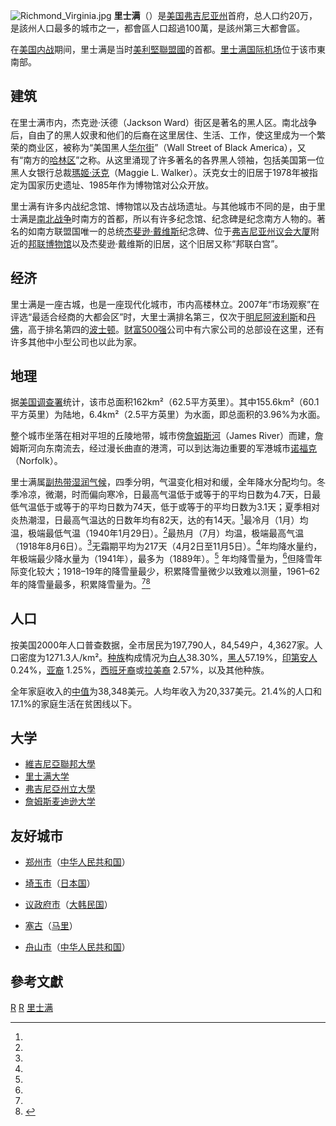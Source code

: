 {{noteTA
|G1=USState
|T=zh-tw:里奇蒙 (弗吉尼亞州);zh-hk:列治文 (維珍尼亞州)
}}
{{Infobox City 
|official_name = Richmond
| settlement_type                 = [[美国各州首府列表|州首府]]及[[獨立市_(美国)|獨立市]]
|nickname = River City, Cap City, RVA, The 804
|name=里士满
|motto = Sic dic Itur Ad Astra
(Thus do we reach the stars)
| image_skyline            = Collage of Landmarks in Richmond, Virginia v 1.jpg
| imagesize               = 300px
| image_caption            = 
| image_flag               = 
| image_seal               =Seal of Richmond, Virginia.png
|image_map = VAMap-doton-Richmond.PNG
|map_caption = 維珍尼亞州內位置圖
|subdivision_type  = 國家
|subdivision_type1 = [[美國行政區劃|州]]
|subdivision_type2 = 縣
|subdivision_name  = [[美利堅合眾國|美利堅合眾國]]
|subdivision_name1 = [[弗吉尼亚州|弗吉尼亚州]]
|subdivision_name2 = [[獨立市_(美国)|獨立市]]
|leader_title = [[市長|市長]]
|leader_name = Levar Stoney（民主黨）
 | total_type               = 市
 | area_magnitude           = 1 E8
 | area_total_sq_mi         = 62.5
 | area_land_sq_mi          = 60.1
 | area_water_sq_mi         = 2.5
 | elevation_m              = 45.7
 | elevation_ft             = 166.45
 | population_total         = 227,032 
 | population_as_of         = 2018
 | population_density_sq_mi = 3,777.57
 | population_metro         = 1,263,617
 | population_demonym       = Richmonder
 | postal_code_type         = 邮编
 | postal_code              = 23173, 23218–23242, 23249–23250, 23255, 23260–23261, 23269, 23273–23274, 23276, 23278–23279, 23282, 23284–23286, 23288–23295, 23297–23298
 | area_code                =804
 | area_code_type           = 区号
 | website                  = [http://www.ci.richmond.va.us/ www.ci.richmond.va.us]
| timezone                 = [[北美东部时间|EST]]
 |utc_offset = −5
 | timezone_DST             = EDT
 |utc_offset_DST = −4
 | blank_name               = [[Federal_Information_Processing_Standard|FIPS编码]]
 | blank_info               = 51-76000<ref name="GR2">{{cite web|url=http://factfinder2.census.gov |publisher=[[United_States_Census_Bureau|United States Census Bureau]] |accessdate=January 31, 2008 |title=American FactFinder |deadurl=yes |archiveurl=https://web.archive.org/web/20130911234518/http://factfinder2.census.gov/ |archivedate=September 11, 2013 |df= }}</ref>
 | blank1_name              = [[Geographic_Names_Information_System|GNIS]] ID
 | blank1_info              = 1499957<ref name="GR3">{{cite web|url=http://geonames.usgs.gov|accessdate=January 31, 2008|title=US Board on Geographic Names|publisher=[[United_States_Geological_Survey|United States Geological Survey]]|date=October 25, 2007|archive-date=2012-02-04|archive-url=https://web.archive.org/web/20120204035720/http://geonames.usgs.gov/|dead-url=no}}</ref>
 }}
{{各地中文名
 | 名詞 = 里士满<!-- 相關名詞，填一個即可，將隨條目語言變種進行字詞轉換 -->
 | 圖像 = <!-- 圖檔名稱（省略File:字頭） -->
 | 說明 = <!-- 圖檔說明，將隨條目語言變種進行字詞轉換 -->
 | 大陸 = 里士满
 | 臺灣 = 里奇蒙<!-- 若不填寫香港一項，則標籤顯示為港臺 -->
 | 香港 = 列治文<!-- 若不填寫澳門一項，則標籤顯示為港澳 -->
 | 澳門 = 
 | 新加坡= <!-- 若不填寫大馬一項，則標籤顯示為新馬 -->
 | 大馬 = 
 | 何地 = 美国<!-- 其他地區 -->
 | 其他 = <!-- 其他用語，將隨條目語言變種進行字詞轉換 -->
 | 何地2 = 旧译<!-- 其他地區2 -->
 | 其他2 = <!-- 其他用語2，將隨條目語言變種進行字詞轉換 -->
 | navbar= <!-- 填任意字符以顯示navbar -->
}}
[[File:Richmond_Virginia.jpg|thumb]]
'''里士满'''（{{lang-en|Richmond}}）是[[美国|美国]][[弗吉尼亚州|弗吉尼亚州]]首府，总人口约20万，是該州人口最多的城市之一，都會區人口超過100萬，是該州第三大都會區。

在[[美国内战|美国内战]]期间，里士满是当时[[美利堅聯盟國|美利堅聯盟國]]的首都。[[里士满国际机场|里士满国际机场]]位于该市東南部。

== 建筑 ==
在里士满市内，杰克逊·沃德（Jackson Ward）街区是著名的黑人区。南北战争后，自由了的黑人奴隶和他们的后裔在这里居住、生活、工作，使这里成为一个繁荣的商业区，被称为“美国黑人[[华尔街|华尔街]]”（Wall Street of Black America），又有“南方的[[哈林区|哈林区]]”之称。从这里涌现了许多著名的各界黑人领袖，包括美国第一位黑人女银行总裁[[瑪姬·沃克|瑪姬·沃克]]（Maggie L. Walker）。沃克女士的旧居于1978年被指定为国家历史遗址、1985年作为博物馆对公众开放。

里士满有许多内战纪念馆、博物馆以及古战场遗址。与其他城市不同的是，由于里士满是[[南北战争|南北战争]]时南方的首都，所以有许多纪念馆、纪念碑是纪念南方人物的。著名的如南方联盟国唯一的总统[[杰斐逊·戴维斯|杰斐逊·戴维斯]]纪念碑、位于[[弗吉尼亚州议会大厦|弗吉尼亚州议会大厦]]附近的[[邦联博物馆|邦联博物馆]]以及杰斐逊·戴维斯的旧居，这个旧居又称“邦联白宫”。

==经济==
里士满是一座古城，也是一座现代化城市，市内高楼林立。2007年“市场观察”在评选“最适合经商的大都会区”时，大里士满排名第三，仅次于[[明尼阿波利斯|明尼阿波利斯]]和[[丹佛|丹佛]]，高于排名第四的[[波士顿|波士顿]]。[[财富500强|财富500强]]公司中有六家公司的总部设在这里，还有许多其他中小型公司也以此为家。

== 地理 ==
据[[美国调查署|美国调查署]]统计，该市总面积162km²（62.5平方英里）。其中155.6km²（60.1平方英里）为陆地，6.4km²（2.5平方英里）为水面，即总面积的3.96%为水面。

整个城市坐落在相对平坦的丘陵地带，城市傍[[詹姆斯河|詹姆斯河]]（James River）而建，詹姆斯河向东南流去，经过漫长曲直的港湾，可以到达海边重要的军港城市[[諾福克_(維吉尼亞州)|诺福克]]（Norfolk）。

里士满属[[副热带湿润气候|副热带湿润气候]]，四季分明，气温变化相对和缓，全年降水分配均匀。冬季冷凉，微潮，时而偏向寒冷，日最高气温低于或等于{{convert|0|C}}的平均日数为4.7天，日最低气温低于或等于{{convert|0|C}}的平均日数为74天，低于或等于{{convert|-10|C}}的平均日数为3.1天；夏季相对炎热潮湿，日最高气温达{{convert|30|C}}的日数年均有82天，达{{convert|35|C}}的有14天。<ref name = "NWS Wakefield, VA"/>最冷月（1月）均温{{convert|38.3|F|1|disp=flip}}，极端最低气温{{convert|−12|F|0|disp=flip}}（1940年1月29日）。<ref name = "NWS Wakefield, VA"/>最热月（7月）均温{{convert|79.4|F|1|disp=flip}}，极端最高气温{{convert|107|F|0|disp=flip}}（1918年8月6日）。<ref name = "NWS Wakefield, VA"/>无霜期平均为217天（4月2日至11月5日）。<ref name = "NWS Wakefield, VA"/>年均降水量约{{convert|45.5|in|sigfig=3|disp=flip}}，年极端最少降水量为{{convert|22.91|in|disp=flip}}（1941年），最多为{{convert|72.02|in|disp=flip}}（1889年）。<ref name = "NWS Wakefield, VA"/> 年均降雪量为{{convert|8.8|in|cm|disp=flip}}，<ref name = "NWS Wakefield, VA"/>但降雪年际变化较大；1918–19年的降雪量最少，积累降雪量微少以致难以测量，1961–62年的降雪量最多，积累降雪量为{{convert|38.9|in|cm|disp=flip}}。<ref name = "NWS Wakefield, VA"/><ref name="Snow PDF">{{cite web |title=Top 10 LIST Richmond, VA SNOW Data |url=https://www.weather.gov/media/akq/climateRECORDS/RIC_SNOW.pdf |publisher=National Oceanic and Atmospheric Administration |accessdate=2022-01-24}}</ref>

{{Weather box|width=auto |location = 维吉尼亚州[[里士满国际机场|里士满国际机场]]（1991–2020年正常值，1887年至今极端数据）
|metric first = Y
|single line = Y
|collapsed = Y
| Jan high F = 47.8
| Feb high F = 51.6
| Mar high F = 59.6
| Apr high F = 70.4
| May high F = 77.8
| Jun high F = 85.6
| Jul high F = 89.5
| Aug high F = 87.5
| Sep high F = 81.2
| Oct high F = 70.9
| Nov high F = 60.4
| Dec high F = 51.5
|year high F = 69.5
| Jan low F = 28.8
| Feb low F = 30.4
| Mar low F = 37.2
| Apr low F = 46.4
| May low F = 55.7
| Jun low F = 64.5
| Jul low F = 69.2
| Aug low F = 67.6
| Sep low F = 61.1
| Oct low F = 49.0
| Nov low F = 38.8
| Dec low F = 32.1
|year low F = 48.4
<!--
“1. Location »”里选本站
“2. Product »”里选“Monthly summarized data”
“3. Options »”第一选项“Year range：”里填1991-2020，再选“Max temp”或者“Min temp”的默认后，再将结果贴入表格
-->
| Jan avg record high F = 70.1
| Feb avg record high F = 72.6
| Mar avg record high F = 80.5
| Apr avg record high F = 87.7
| May avg record high F = 91.5
| Jun avg record high F = 96.6
| Jul avg record high F = 98.6
| Aug avg record high F = 96.7
| Sep avg record high F = 92.9
| Oct avg record high F = 86.4
| Nov avg record high F = 77.1
| Dec avg record high F = 71.7
|year avg record high F = 99.6
| Jan avg record low F = 11.1
| Feb avg record low F = 16.0
| Mar avg record low F = 21.6
| Apr avg record low F = 31.9
| May avg record low F = 42.1
| Jun avg record low F = 53.4
| Jul avg record low F = 60.9
| Aug avg record low F = 59.3
| Sep avg record low F = 48.8
| Oct avg record low F = 34.4
| Nov avg record low F = 24.3
| Dec avg record low F = 18.2
|year avg record low F =  9.1
|Jan record high F =  81
|Feb record high F =  83
|Mar record high F =  94
|Apr record high F =  96
|May record high F = 100
|Jun record high F = 104
|Jul record high F = 105
|Aug record high F = 107
|Sep record high F = 103
|Oct record high F =  99
|Nov record high F =  86
|Dec record high F =  81

|Jan record low F = −12
|Feb record low F = −10
|Mar record low F =  10
|Apr record low F =  19
|May record low F =  31
|Jun record low F =  40
|Jul record low F =  51
|Aug record low F =  46
|Sep record low F =  35
|Oct record low F =  21
|Nov record low F =  10
|Dec record low F =  −2
|precipitation colour = green
| Jan precipitation inch = 3.23
| Feb precipitation inch = 2.61
| Mar precipitation inch = 4.00
| Apr precipitation inch = 3.18
| May precipitation inch = 4.00
| Jun precipitation inch = 4.64
| Jul precipitation inch = 4.37
| Aug precipitation inch = 4.90
| Sep precipitation inch = 4.61
| Oct precipitation inch = 3.39
| Nov precipitation inch = 3.06
| Dec precipitation inch = 3.51
|year precipitation inch =45.50
| Jul snow inch = 0.0
| Aug snow inch = 0.0
| Sep snow inch = 0.0
| Oct snow inch = 0.0
| Nov snow inch = trace
| Dec snow inch = 1.8
| Jan snow inch = 3.7
| Feb snow inch = 2.2
| Mar snow inch = 1.1
| Apr snow inch = trace
| May snow inch = 0.0
| Jun snow inch = 0.0
|year snow inch = 8.8
|unit precipitation days = 0.01 in
|Jan precipitation days = 10.0
|Feb precipitation days =  9.0
|Mar precipitation days = 10.8
|Apr precipitation days = 10.5
|May precipitation days = 11.1
|Jun precipitation days = 10.6
|Jul precipitation days = 11.4
|Aug precipitation days =  9.4 
|Sep precipitation days =  9.3
|Oct precipitation days =  8.1
|Nov precipitation days =  8.4
|Dec precipitation days = 10.0
|year precipitation days=
|unit snow days = 0.1 in
|Jan snow days = 1.9
|Feb snow days = 1.7
|Mar snow days = 1.0
|Apr snow days = 0.0
|May snow days = 0.0
|Jun snow days = 0.0
|Jul snow days = 0.0
|Aug snow days = 0.0
|Sep snow days = 0.0
|Oct snow days = 0.0
|Nov snow days = 0.1
|Dec snow days = 0.9
|year snow days=
|Jan sun = 172.5 |Jan percentsun = 56
|Feb sun = 179.7 |Feb percentsun = 59
|Mar sun = 233.3 |Mar percentsun = 63
|Apr sun = 261.6 |Apr percentsun = 66
|May sun = 288.0 |May percentsun = 65
|Jun sun = 306.4 |Jun percentsun = 69
|Jul sun = 301.4 |Jul percentsun = 67
|Aug sun = 278.9 |Aug percentsun = 66
|Sep sun = 237.9 |Sep percentsun = 64
|Oct sun = 222.8 |Oct percentsun = 64
|Nov sun = 183.5 |Nov percentsun = 60
|Dec sun = 163.0 |Dec percentsun = 55
|year percentsun = 64
|Jan humidity = 69
|Feb humidity = 66
|Mar humidity = 63
|Apr humidity = 62
|May humidity = 70
|Jun humidity = 72
|Jul humidity = 74
|Aug humidity = 76
|Sep humidity = 76
|Oct humidity = 74
|Nov humidity = 70
|Dec humidity = 69
|year humidity=
|source 1 = NOAA：<ref name="1991-2020 normals">{{cite web |format=pdf |url=https://www.ncei.noaa.gov/access/services/data/v1?dataset=normals-monthly-1991-2020&startDate=0001-01-01&endDate=9996-12-31&stations=USW00013740&format=pdf |publisher=National Oceanic and Atmospheric Administration |title=Summary of Monthly Normals 1991–2020 |access-date=2021-05-11}}</ref><ref name = "NWS Wakefield, VA">{{cite web |url = https://www.weather.gov/wrh/climate?wfo=akq |title = NowData – NOAA Online Weather Data |publisher = [[National_Oceanic_and_Atmospheric_Administration|National Oceanic and Atmospheric Administration]] |accessdate = 2022-06-15 |language = en |dead-url = no}}</ref>降雪；<ref name="Snow PDF"/>1981–2010年相对湿度；<ref name="RH">{{cite web |url = https://www1.ncdc.noaa.gov/pub/data/lcd/annual/2018/01201813RIC.pdf |title = Local Climatological Data Annual Summary with Comparative Data for RICHMOND, VIRGINIA (KRIC) |publisher = National Oceanic and Atmospheric Administration |access-date = 2022-06-11 |page=3}}</ref>1961–1990年日照<ref name=noaasun>{{cite web|url = ftp://ftp.atdd.noaa.gov/pub/GCOS/WMO-Normals/TABLES/REG_IV/US/GROUP3/72401.TXT |title = WMO Climate Normals for Richmond/Byrd, VA 1961–1990 |accessdate = 2013-10-31 |publisher = National Oceanic and Atmospheric Administration |language=en}}</ref><br/>
里士满国际交换站于1887年1月–1910年12月在市中心，1911年1月–1929年12月在{{tsl|en|Chimborazo Park|钦博拉索山公园}}，1930年1月起在里士满国际机场。<ref>{{Cite web |url=http://threadex.rcc-acis.org/ |title=Threadex |accessdate=2020-09-20 |archive-date=2020-03-05 |archive-url=https://web.archive.org/web/20200305195121/http://threadex.rcc-acis.org/ |dead-url=yes }}</ref><br/>降水、气温、降雪量和降雪深度记录分别始于1887年1月，1897年1月，1897年10月和1897年12月。<ref name = "NWS Wakefield, VA"/>
}}

== 人口 ==
{{US Census population

|1790= 3761

|1800= 5737

|1810= 9735

|1820= 12067

|1830= 16060

|1840= 20153

|1850= 27570

|1860= 37910

|1870= 51038

|1880= 63600

|1890= 81388

|1900= 85050

|1910= 127628

|1920= 171667

|1930= 182929

|1940= 193042

|1950= 230310

|1960= 219958

|1970= 249621

|1980= 219214

|1990= 203056

|2000= 197790

|2010= 204214

|estyear=2017

|estimate=227032

|estref=<ref name="USCensusEst2017">{{cite web|url=https://www.census.gov/programs-surveys/popest/data/tables.2017.html|title=Population and Housing Unit Estimates|accessdate=March 24, 2018|archive-date=2019-05-02|archive-url=https://web.archive.org/web/20190502080026/https://www.census.gov/programs-surveys/popest/data/tables.2017.html|dead-url=no}}</ref>

|align-fn=center

|footnote=美國人口普查<ref>{{cite web|url=https://www.census.gov/prod/www/decennial.html|title=U.S. Decennial Census|publisher=United States Census Bureau|accessdate=January 2, 2014|deadurl=yes|archiveurl=https://www.webcitation.org/6YSasqtfX?url=http://www.census.gov/prod/www/decennial.html|archivedate=May 12, 2015 }}</ref><br />1790–1960<ref>{{cite web|url=http://mapserver.lib.virginia.edu|title=Historical Census Browser|publisher=University of Virginia Library|accessdate=January 2, 2014|archive-date=2012-08-11|archive-url=https://web.archive.org/web/20120811110448/http://mapserver.lib.virginia.edu/|dead-url=yes}}</ref> 1900–1990<ref>{{cite web|url=https://www.census.gov/population/cencounts/va190090.txt|title=Population of Counties by Decennial Census: 1900 to 1990|publisher=United States Census Bureau|accessdate=January 2, 2014|archive-date=2013-12-15|archive-url=https://web.archive.org/web/20131215150359/http://www.census.gov/population/cencounts/va190090.txt|dead-url=no}}</ref><br />1990–2000<ref>{{cite web|url=https://www.census.gov/population/www/cen2000/briefs/phc-t4/tables/tab02.pdf|title=Census 2000 PHC-T-4. Ranking Tables for Counties: 1990 and 2000|publisher=United States Census Bureau|accessdate=January 2, 2014|archive-date=2014-12-18|archive-url=https://web.archive.org/web/20141218203824/http://www.census.gov/population/www/cen2000/briefs/phc-t4/tables/tab02.pdf|dead-url=no}}</ref>

}}

按美国2000年人口普查数据，全市居民为197,790人，84,549户，4,3627家。人口密度为1271.3人/km²。[[种族|种族]]构成情况为[[白人|白人]]38.30%，[[黑人|黑人]]57.19%，[[印第安人|印第安人]]0.24%，[[亚裔|亚裔]] 1.25%，[[西班牙裔|西班牙裔]]或[[拉美裔|拉美裔]] 2.57%，以及其他种族。

全年家庭收入的[[中值|中值]]为38,348美元。人均年收入为20,337美元。21.4%的人口和17.1%的家庭生活在贫困线以下。

== 大学 ==
* [[維吉尼亞聯邦大學|維吉尼亞聯邦大學]]
* [[里士满大学|里士满大学]]
*[[弗吉尼亞州立大學|弗吉尼亞州立大學]]
* [[詹姆斯麦迪逊大学|詹姆斯麦迪逊大学]]

== 友好城市 ==
* {{Flagicon|CHN}} [[郑州市|郑州市]]（[[中华人民共和国|中华人民共和国]]）
* {{Flagicon|JPN}} [[埼玉市|埼玉市]]（[[日本国|日本国]]）
* {{Flagicon|KOR}} [[议政府市|议政府市]]（[[大韩民国|大韩民国]]）
* {{Flagicon|Mali}} [[塞古|塞古]]（[[马里|马里]]）
* {{Flagicon|CHN}} [[舟山市|舟山市]]（[[中华人民共和国|中华人民共和国]]）

== 參考文獻 ==
{{Reflist}}

{{美国各州和领地首府}}
{{弗吉尼亚州}}
{{Authority control}}
[[Category:弗吉尼亚州城市|R]]
[[Category:美国各州首府|R]]
[[Category:里士满|]]